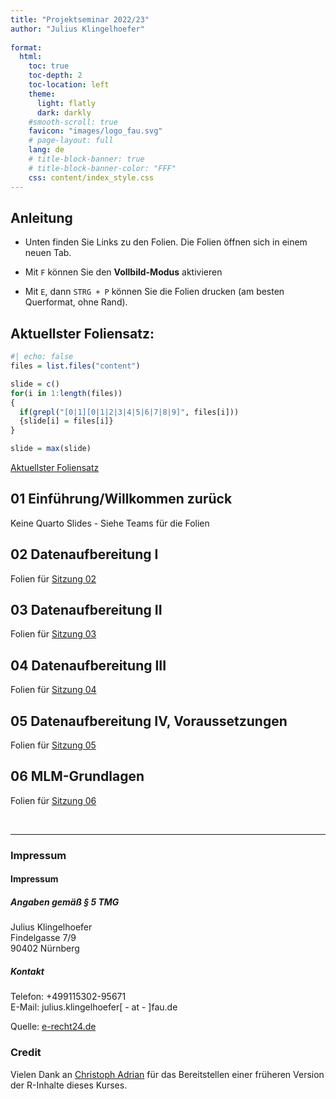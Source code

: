```yaml
---
title: "Projektseminar 2022/23"
author: "Julius Klingelhoefer"
  
format: 
  html:
    toc: true
    toc-depth: 2
    toc-location: left
    theme: 
      light: flatly
      dark: darkly
    #smooth-scroll: true
    favicon: "images/logo_fau.svg"
    # page-layout: full
    lang: de
    # title-block-banner: true
    # title-block-banner-color: "FFF"
    css: content/index_style.css
---
```


## Anleitung

-   Unten finden Sie Links zu den Folien. Die Folien öffnen sich in einem neuen Tab.

-   Mit `F` können Sie den **Vollbild-Modus** aktivieren

-   Mit `E`, dann `STRG + P` können Sie die Folien drucken (am besten Querformat, ohne Rand).

## Aktuellster Foliensatz:

```r
#| echo: false
files = list.files("content")

slide = c()
for(i in 1:length(files))
{
  if(grepl("[0|1][0|1|2|3|4|5|6|7|8|9]", files[i]))
  {slide[i] = files[i]}
}

slide = max(slide)
```

<a href="`r paste0('content/', slide, '/index.html')`"> Aktuellster Foliensatz </a>

## 01 Einführung/Willkommen zurück

Keine Quarto Slides - Siehe Teams für die Folien

## 02 Datenaufbereitung I

Folien für [Sitzung 02](content/02/index.html){target="_blank"}

## 03 Datenaufbereitung II

Folien für [Sitzung 03](content/03/index.html){target="_blank"}

## 04 Datenaufbereitung III

Folien für [Sitzung 04](content/04/index.html){target="_blank"}

## 05 Datenaufbereitung IV, Voraussetzungen

Folien für [Sitzung 05](content/05/index.html){target="_blank"}

## 06 MLM-Grundlagen

Folien für [Sitzung 06](content/06/index.html){target="_blank"}

<br>

<hr/>

### Impressum

::: {.callout-note collapse="true"}
#### Impressum

##### Angaben gemäß § 5 TMG

<p>Julius Klingelhoefer<br /> Findelgasse 7/9<br /> 90402 Nürnberg</p>

##### Kontakt

<p>Telefon: +499115302-95671<br /> E-Mail: julius.klingelhoefer\[ - at - \]fau.de</p>

<p>Quelle: <a href="https://www.e-recht24.de">e-recht24.de</a></p>
:::

### Credit

Vielen Dank an [Christoph Adrian](https://github.com/chrdrn/) für das Bereitstellen einer früheren Version der R-Inhalte dieses Kurses.

<footer style = "">
<div class = "flex-container">
<a href ="https://github.com/klingelhoefer" target="_blank">

::: {#logo-github}
:::

</a>
<a href ="`r paste0('https://mastodon.social/@klingelhoefer')`" target="_blank">

::: {#logo-mastodon}
:::

</a>
<a href = "https://twitter.com/klingelhoefer_j" target="_blank">

::: {#logo-twitter}
:::

</a>
</div>
</footer>
